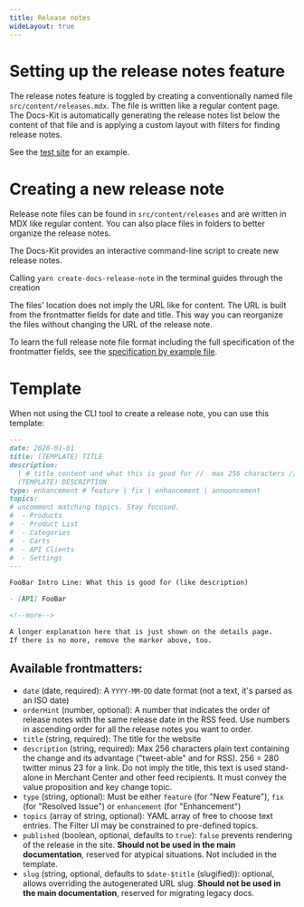 ```yaml
---
title: Release notes
wideLayout: true
---
```


# Setting up the release notes feature

The release notes feature is toggled by creating a conventionally named file `src/content/releases.mdx`.
The file is written like a regular content page. The Docs-Kit is automatically generating the release notes list below the content of that file and is applying a custom layout with filters for finding release notes.

See the [test site](/../docs-smoke-test/releases) for an example.

# Creating a new release note

Release note files can be found in `src/content/releases` and are written in MDX like regular content. You can also place files in folders to better organize the release notes.

<Info>
  The Docs-Kit provides an interactive command-line script to create new release notes.

Calling `yarn create-docs-release-note` in the terminal guides through the creation
</Info>

The files' location does not imply the URL like for content.
The URL is built from the frontmatter fields for date and title.
This way you can reorganize the files without changing the URL of the release note.

To learn the full release note file format including the full specification of the frontmatter fields, see the [specification by example file](/../docs-smoke-test/releases/2000-03-03-release-note-format-definition-custom).

# Template

When not using the CLI tool to create a release note, you can use this template:

```markdown
---
date: 2020-01-01
title: (TEMPLATE) TITLE
description:
  | # title content and what this is good for //  max 256 characters // for MC, RSS and other feeds
  (TEMPLATE) DESCRIPTION
type: enhancement # feature | fix | enhancement | announcement
topics:
# uncomment matching topics. Stay focused.
#  - Products
#  - Product List
#  - Categories
#  - Carts
#  - API Clients
#  - Settings
---

FooBar Intro Line: What this is good for (like description)

- [API] FooBar

<!--more-->

A longer explanation here that is just shown on the details page.
If there is no more, remove the marker above, too.
```

## Available frontmatters:

- `date` (date, required): A `YYYY-MM-DD` date format (not a text, it's parsed as an ISO date)
- `orderHint` (number, optional): A number that indicates the order of release notes with the same release date in the RSS feed. Use numbers in ascending order for all the release notes you want to order.
- `title` (string, required): The title for the website
- `description` (string, required): Max 256 characters plain text containing the change and its advantage ("tweet-able" and for RSS).
  256 = 280 twitter minus 23 for a link. Do not imply the title, this text is used stand-alone in Merchant Center and other feed recipients. It must convey the value proposition and key change topic.
- `type` (string, optional): Must be either `feature` (for "New Feature"), `fix` (for "Resolved Issue") or `enhancement` (for "Enhancement")
- `topics` (array of string, optional): YAML array of free to choose text entries. The Filter UI may be constrained to pre-defined topics.
- `published` (boolean, optional, defaults to `true`): `false` prevents rendering of the release in the site. **Should not be used in the main documentation**, reserved for atypical situations. Not included in the template.
- `slug` (string, optional, defaults to `$date-$title` (slugified)): optional, allows overriding the autogenerated URL slug. **Should not be used in the main documentation**, reserved for migrating legacy docs.
